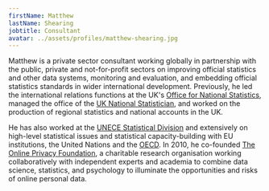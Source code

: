 ```yaml
---
firstName: Matthew
lastName: Shearing
jobtitle: Consultant
avatar: ../assets/profiles/matthew-shearing.jpg
---
```


Matthew is a private sector consultant working globally in partnership with the public, private and not-for-profit sectors on improving official statistics and other data systems, monitoring and evaluation, and embedding official statistics standards in wider international development. Previously, he led the international relations functions at the UK's [Office for National Statistics](https://www.ons.gov.uk/), managed the office of the [UK National Statistician](https://www.statisticsauthority.gov.uk/about-the-authority/meet-the-board/about-the-national-statistician/), and worked on the production of regional statistics and national accounts in the UK.

He has also worked at the [UNECE Statistical Division](https://www.unece.org/stats/stats_h.html) and extensively on high-level statistical issues and statistical capacity-building with EU institutions, the United Nations and the [OECD](https://www.oecd.org/). In 2010, he co-founded [The Online Privacy Foundation](https://www.onlineprivacyfoundation.org/), a charitable research organisation working collaboratively with independent experts and academia to combine data science, statistics, and psychology to illuminate the opportunities and risks of online personal data.
